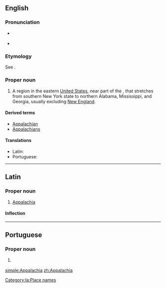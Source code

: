 ==English==
{{wikipedia}}

===Pronunciation===
* {{a|northern US}} {{IPA|/ˌæ.pəˈleɪ.ʃə/|/ˌæ.pəˈleɪ.tʃə/|lang=en}}
*: {{rhymes|eɪʃə|lang=en}}
* {{a|southern US}} {{IPA|/ˌæ.pəˈlæ.tʃə/|lang=en}}
*: {{rhymes|ætʃə|lang=en}}

===Etymology===
See {{m|en|Appalachian}}.

===Proper noun===
{{en-proper noun}}

# A region in the eastern [[United States]], near part of the {{w|Appalachian Mountains}}, that stretches from southern New York state to northern Alabama, Mississippi, and Georgia, usually excluding [[New England]].

====Derived terms====
* [[Appalachian]]
* [[Appalachians]]

====Translations====
{{trans-top|a region in the eastern United States, near part of the Appalachian Mountains}}
* Latin: {{t|la|Appalachia}}
* Portuguese: {{t|pt|Appalachia|f}}
{{trans-mid}}
{{trans-bottom}}

----

==Latin==
{{wikipedia|lang=la}}
{{rfv}}
===Proper noun===
{{la-proper noun|Appalachia|Appalachiae|Appalachiae|f|first}}

# {{lb|la|New Latin}} [[#English|Appalachia]]

====Inflection====
{{la-decl-1st|loc=1|num=sg|Appalachi}}

[[Category:la:Place names]]

----

==Portuguese==

===Proper noun===
{{pt-proper noun|f}}

# {{l|en|Appalachia}} {{gloss|a region in the eastern United States}}

{{catlangcode|pt|United States}}

[[simple:Appalachia]]
[[zh:Appalachia]]